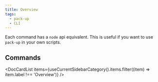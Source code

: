 ```yaml
---
title: Overview
tags:
  - pack-up
  - CLI
---
```


Each command has a `node` api equivalent. This is useful if you want to use `pack-up` in your own scripts.

## Commands


<DocCardList
  items={useCurrentSidebarCategory().items.filter((item) => item.label !== 'Overview')}
/>
